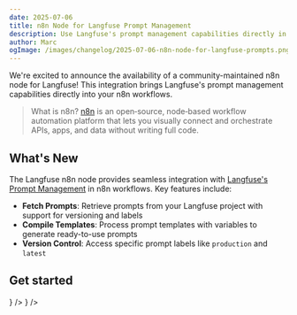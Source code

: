 ```yaml
---
date: 2025-07-06
title: n8n Node for Langfuse Prompt Management
description: Use Langfuse's prompt management capabilities directly in your n8n workflows to build powerful no-code agents.
author: Marc
ogImage: /images/changelog/2025-07-06-n8n-node-for-langfuse-prompts.png
---
```



<ChangelogHeader />

We're excited to announce the availability of a community-maintained n8n node for Langfuse! This integration brings Langfuse's prompt management capabilities directly into your n8n workflows.

> What is n8n? [n8n](https://github.com/n8n-io/n8n) is an open‑source, node‑based workflow automation platform that lets you visually connect and orchestrate APIs, apps, and data without writing full code.

## What's New

The Langfuse n8n node provides seamless integration with [Langfuse's Prompt Management](/docs/prompts/get-started) in n8n workflows. Key features include:

- **Fetch Prompts**: Retrieve prompts from your Langfuse project with support for versioning and labels
- **Compile Templates**: Process prompt templates with variables to generate ready-to-use prompts
- **Version Control**: Access specific prompt labels like `production` and `latest`

## Get started


<Cards num={2}>
  <Card title="n8n Node Documentation" href="/docs/prompt-management/features/n8n-node" icon={<Book />} />
  <Card title="Prompt Management Documentation" href="/docs/get-started/prompts" icon={<FileJson />} />
</Cards>
